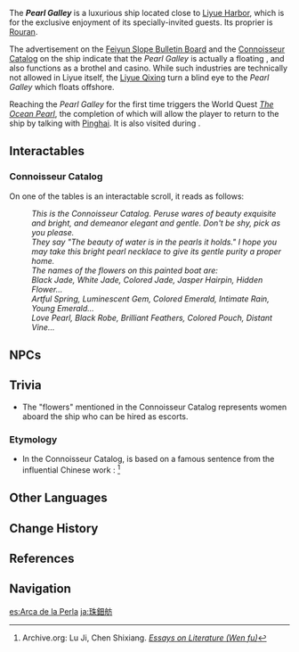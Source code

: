 {{Location Infobox
|image        = <gallery>
Pearl Galley.png|In-game
Point of Interest Pearl Galley Map Location.png|Map
</gallery>
|type         = Point of Interest
|region       = Liyue
|area         = Sea of Clouds
}}
The '''''Pearl Galley''''' is a luxurious ship located close to [[Liyue Harbor]], which is for the exclusive enjoyment of its specially-invited guests. Its proprier is [[Rouran]].

The advertisement on the [[Feiyun Slope Bulletin Board]] and the [[#Connoisseur Catalog|Connoisseur Catalog]] on the ship indicate that the ''Pearl Galley'' is actually a floating {{w|gentleman's club}}, and also functions as a brothel and casino. While such industries are technically not allowed in Liyue itself, the [[Liyue Qixing]] turn a blind eye to the ''Pearl Galley'' which floats offshore.

Reaching the ''Pearl Galley'' for the first time triggers the World Quest ''[[The Ocean Pearl]]'', the completion of which will allow the player to return to the ship by talking with [[Pinghai]]. It is also visited during {{Quest|Shadow of Yore}}.

==Interactables==
===Connoisseur Catalog===
On one of the tables is an interactable scroll, it reads as follows:
{{Dialogue Start}}
:''This is the Connoisseur Catalog. Peruse wares of beauty exquisite and bright, and demeanor elegant and gentle. Don't be shy, pick as you please.''
:''They say "The beauty of water is in the pearls it holds." I hope you may take this bright pearl necklace to give its gentle purity a proper home.''
:''The names of the flowers on this painted boat are:''
:''Black Jade, White Jade, Colored Jade, Jasper Hairpin, Hidden Flower...''
:''Artful Spring, Luminescent Gem, Colored Emerald, Intimate Rain, Young Emerald...''
:''Love Pearl, Black Robe, Brilliant Feathers, Colored Pouch, Distant Vine...''
{{Dialogue End}}

==NPCs==
{{column|2|
*[[Cui'er]]
*[[Guan Hong]]
*[[Li the Ninth]] &mdash; Poet
*[[Luo Feng]]
*[[Luoxia]] &mdash; Receptionist, Pearl Galley
*[[Maksim]]
*[[Qiu'ge]]
*[[Uncle Zhao]] &mdash; Security ''(Daytime)''
}}

==Trivia==
* The "flowers" mentioned in the Connoisseur Catalog represents women aboard the ship who can be hired as escorts.

===Etymology===
* In the Connoisseur Catalog, {{Lang|"The beauty of water is in the pearls it holds"|zh=「川怀珠而媚」}} is based on a famous sentence from the influential Chinese work ''{{w|Wen fu}}'': {{zh|石韞玉而山輝，水懷珠而川媚。|tl=Let it [a thought], then, be contained like jade in rocks, that a mountain loom in radiance, / Or cast it like a pearl in water that a whole river gleam with splendour.}}<ref>Archive.org: Lu Ji, Chen Shixiang.  [https://archive.org/details/essayonliteratur00luji/page/n35/mode/1up ''Essays on Literature (Wen fu)'']</ref> 

==Other Languages==
{{Other Languages
|en      = Pearl Galley
|zhs     = 珠钿舫
|zhs_rm  = Zhūdiàn-fǎng
|zht     = 珠鈿舫
|zht_rm  = Zhūdiàn-fǎng
|zh_tl   = Pearl-Inlaid Boat
|ja      = 珠鈿舫
|ja_rm   = Shuten-hou{{Assumed}}
|ja_tl   = Pearl-Inlaid Boat{{Sino|ja}}
|ko      = {{tt|주전방|珠鈿舫}}
|ko_rm   = Jujeon-bang
|ko_tl   = Pearl-Inlaid Boat{{Sino|ko}}
|es      = Arca de la Perla
|es_tl   = Ark of the Pearl
|fr      = Pagode Irisée
|fr_tl   = Iridescent Pagoda
|ru      = Бисерный паром
|ru_tl   = Beaded Ferry
|th      = Pearl Galley
|vi      = {{tt|Châu Điền|珠鈿}} {{tt|Phường|舫}}
|vi_tl   = Pearl-Inlaid Ward<!--
|vi_note = From Sino-Vietnamese reading of Chinese name. {{vi|Phảng}} ({{zh|t=舫}}) has been replaced by {{vi|Phường|tl={{w|Ward (Vietnam)|Ward}}}} ({{zh|t=坊}}).-->
|de      = Perlenboot
|de_tl   = Pearl Boat
|id      = Pearl Galley
|pt      = Barco da Pérola
|pt_tl   = Boat of the Pearl
|tr      = İnci Kalyonu
|tr_tl   = 
|it      = Arca delle perle
|it_tl   = 
}}

==Change History==
{{Change History|1.0}}

==References==
{{Reflist}}

==Navigation==
{{PoI Navbox|Liyue}}

[[es:Arca de la Perla]]
[[ja:珠鈿舫]]